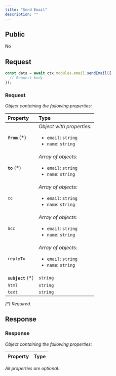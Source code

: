```yaml
---
title: "Send Email"
description: ""
---
```


## Public

No

## Request


<RequestExample>

```typescript OpenGB Script
const data = await ctx.modules.email.sendEmail({
  // Request body
});
```


</RequestExample>




### Request

_Object containing the following properties:_

| Property           | Type                                                                                  |
| :----------------- | :------------------------------------------------------------------------------------ |
| **`from`** (\*)    | _Object with properties:_<ul><li>`email`: `string`</li><li>`name`: `string`</li></ul> |
| **`to`** (\*)      | _Array of objects:_<br /><ul><li>`email`: `string`</li><li>`name`: `string`</li></ul> |
| `cc`               | _Array of objects:_<br /><ul><li>`email`: `string`</li><li>`name`: `string`</li></ul> |
| `bcc`              | _Array of objects:_<br /><ul><li>`email`: `string`</li><li>`name`: `string`</li></ul> |
| `replyTo`          | _Array of objects:_<br /><ul><li>`email`: `string`</li><li>`name`: `string`</li></ul> |
| **`subject`** (\*) | `string`                                                                              |
| `html`             | `string`                                                                              |
| `text`             | `string`                                                                              |

_(\*) Required._


## Response



### Response

_Object containing the following properties:_

| Property | Type |
| :------- | :--- |

_All properties are optional._

